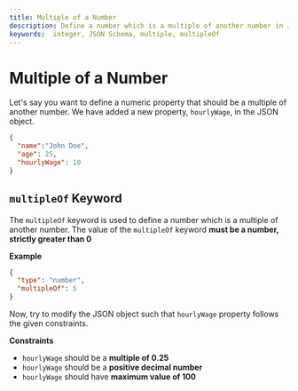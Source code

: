 ```yaml
---
title: Multiple of a Number
description: Define a number which is a multiple of another number in JSON Schema.
keywords:  integer, JSON Schema, multiple, multipleOf
---
```


# Multiple of a Number

Let's say you want to define a numeric property that should be a multiple of another number. We have added a new property, `hourlyWage`, in the JSON object.


```json highlightLineStart={4}
{
  "name":"John Doe",
  "age": 25,
  "hourlyWage": 10
}
```

## `multipleOf` Keyword 

The `multipleOf` keyword is used to define a number which is a multiple of another number. The value of the `multipleOf` keyword **must be a number, strictly greater than 0**

**Example**

```json
{
  "type": "number",
  "multipleOf": 5
}
```

Now, try to modify the JSON object such that `hourlyWage` property follows the given constraints. 

**Constraints**
- `hourlyWage` should be a **multiple of 0.25**
- `hourlyWage` should be a **positive decimal number**
- `hourlyWage` should have **maximum value of 100**

